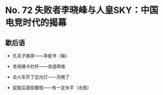 # No. 72 失败者李晓峰与人皇SKY：中国电竞时代的揭幕

## 歇后语

- 孔夫子搬家——净是书（输）

- 老母猪卡栏杆——进退两难

- 会火车开了远光灯——亮瞎了

- 屁股后面挂暖瓶——有一定水平（水瓶）
